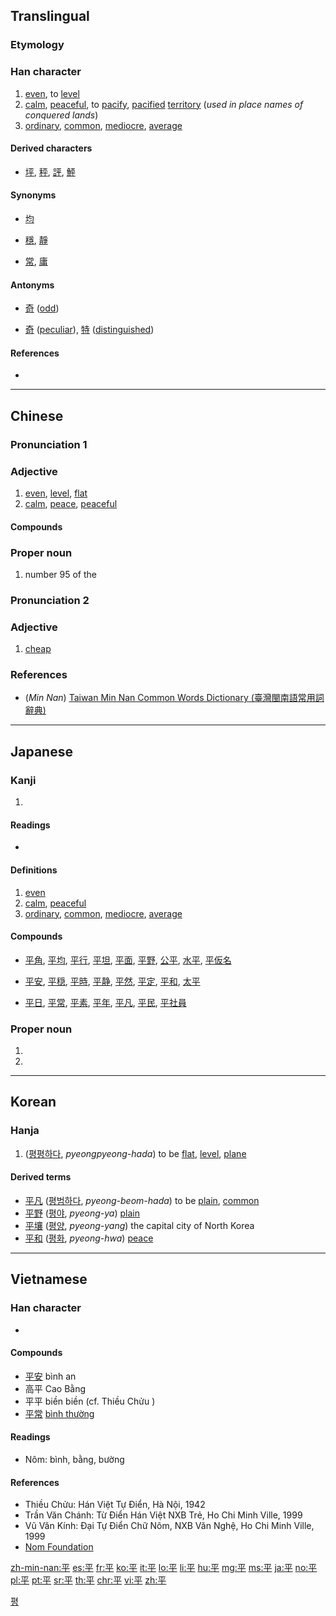 {{also|乎}}
==Translingual==
{{stroke order|strokes=5}}

===Etymology===
{{Han etyl}}

===Han character===
{{Han char|rn=51|rad=干|as=02|sn=5|four=10409|canj=MFJ|ids=⿻干丷}}

# [[even]], to [[level]]
# [[calm]], [[peaceful]], to [[pacify]], [[pacified]] [[territory]] (''used in place names of conquered lands'')
# [[ordinary]], [[common]], [[mediocre]], [[average]]

====Derived characters====
* [[坪]], [[秤]], [[評]], [[鮃]]

====Synonyms====
* {{sense|even}} [[均]]
* {{sense|calm}} [[穩]], [[靜]]
* {{sense|ordinary}} [[常]], [[庸]]

====Antonyms====
* {{sense|even}} [[奇]] ([[odd]])
* {{sense|ordinary}} [[奇]] ([[peculiar]]), [[特]] ([[distinguished]])

====References====
* {{Han ref|kx=0339.030|dkj=09167|dj=0646.030|hdz=10407.010|uh=5E73|ud=24179|bh=A5AD|bd=42413}}

----

==Chinese==
{{zh-forms}}

===Pronunciation 1===
{{zh-pron
|m=píng,bīng
|c=ping4
|h=
|mn=pêⁿ/pîⁿ/piâⁿ/pêng |mna=Taiwanese-The_Consonant_p.ogg
|mn_note=pêⁿ, pîⁿ, piâⁿ - vernacular, pêng - literary
|w=
|mc=y
|oc=y
|cat=a,pn
}}

===Adjective===
{{zh-adj}}

# [[even]], [[level]], [[flat]]
# [[calm]], [[peace]], [[peaceful]]

====Compounds====
{{der3
|{{l|cmn|平安}}
|{{l|cmn|平白}}
|{{l|cmn|平板}}
|{{l|cmn|平板车}}
|{{l|cmn|平版}}
|{{l|cmn|平辈}}
|{{l|cmn|平步青云}}
|{{l|cmn|平槽}}
|{{l|cmn|平常}}
|{{l|cmn|平川}}
|{{l|cmn|平旦}}
|{{l|cmn|平淡}}
|{{l|cmn|平等}}
|{{l|cmn|平底鞋}}
|{{l|cmn|平地}}
|{{l|cmn|平地风波}}
|{{l|cmn|平地楼台}}
|{{l|cmn|平地木}}
|{{l|cmn|平地一声雷}}
|{{l|cmn|平定}}
|{{l|cmn|平动}}
|{{l|cmn|平凡}}
|{{l|cmn|平反}}
|{{l|cmn|平泛}}
|{{l|cmn|平方}}
|{{l|cmn|平方根}}
|{{l|cmn|平方公里}}
|{{l|cmn|平房}}
|{{l|cmn|平分}}
|{{l|cmn|平分秋色}}
|{{l|cmn|平伏}}
|{{l|cmn|平服}}
|{{l|cmn|平复}}
|{{l|cmn|平跟}}, {{l|cmn|平跟儿}}
|{{l|cmn|平光}}
|{{l|cmn|平和}}
|{{l|cmn|平衡}}
|{{l|cmn|平衡木}}
|{{l|cmn|平滑}}
|{{l|cmn|平滑肌}}
|{{l|cmn|平话}}
|{{l|cmn|平缓}}
|{{l|cmn|平价}}
|{{l|cmn|平角}}
|{{l|cmn|平静}}
|{{l|cmn|平局}}
|{{l|cmn|平均}}
|{{l|cmn|平均利润}}
|{{l|cmn|平均数}}
|{{l|cmn|平均主义}}
|{{l|cmn|平空}}
|{{l|cmn|平旷}}
|{{l|cmn|平阔}}
|{{l|cmn|平列}}
|{{l|cmn|平流}}
|{{l|cmn|平流层}}
|{{l|cmn|平乱}}
|{{l|cmn|平落}}
|{{l|cmn|平米}}
|{{l|cmn|平面}}
|{{l|cmn|平面几何}}
|{{l|cmn|平面交叉}}
|{{l|cmn|平面镜}}
|{{l|cmn|平面图}}
|{{l|cmn|平民}}
|{{l|cmn|平年}}
|{{l|cmn|平叛}}
|{{l|cmn|平平}}
|{{l|cmn|平平当当}}
|{{l|cmn|平铺直叙}}
|{{l|cmn|平起平坐}}
|{{l|cmn|平权}}
|{{l|cmn|平日}}
|{{l|cmn|平绒}}
|{{l|cmn|平射}}
|{{l|cmn|平射炮}}
|{{l|cmn|平伸}}
|{{l|cmn|平生}}
|{{l|cmn|平声}}
|{{l|cmn|平时}}
|{{l|cmn|平实}}
|{{l|cmn|平世}}
|{{l|cmn|平视}}
|{{l|cmn|平手}}, {{l|cmn|平手儿}}
|{{l|cmn|平顺}}
|{{l|cmn|平素}}
|{{l|cmn|平台}}
|{{l|cmn|平摊}}
|{{l|cmn|平坦}}
|{{l|cmn|平添}}
|{{l|cmn|平头}}
|{{l|cmn|平头百姓}}
|{{l|cmn|平头正脸}}, {{l|cmn|平头正脸儿}}
|{{l|cmn|平妥}}
|{{l|cmn|平纹}}
|{{l|cmn|平稳}}
|{{l|cmn|平屋}}
|{{l|cmn|平昔}}
|{{l|cmn|平息}}
|{{l|cmn|平晓}}
|{{l|cmn|平心而论}}
|{{l|cmn|平心静气}}
|{{l|cmn|平信}}
|{{l|cmn|平行}}
|{{l|cmn|平行四边形}}
|{{l|cmn|平行线}}
|{{l|cmn|平行作业}}
|{{l|cmn|平阳}}
|{{l|cmn|平野}}
|{{l|cmn|平移}}
|{{l|cmn|平议}}
|{{l|cmn|平抑}}
|{{l|cmn|平易}}
|{{l|cmn|平易近人}}
|{{l|cmn|平庸}}
|{{l|cmn|平邮}}
|{{l|cmn|平鱼}}
|{{l|cmn|平原}}
|{{l|cmn|平月}}
|{{l|cmn|平匀}}
|{{l|cmn|平允}}
|{{l|cmn|平仄}}
|{{l|cmn|平展}}
|{{l|cmn|平展展}}
|{{l|cmn|平整}}
|{{l|cmn|平正}}
|{{l|cmn|平治}}
|{{l|cmn|平装}}
|{{l|cmn|平足}}
|{{l|cmn|平假名}}
|{{l|cmn|平埔}}
}}

===Proper noun===
{{zh-proper noun}}

# {{surname|lang=zh|dot=,}} number 95 of the ''{{w|Baijiaxing}}''

===Pronunciation 2===
{{zh-pron
|c=peng4
|cat=a
}}

===Adjective===
{{zh-adj}}

# {{lb|zh|Cantonese}} [[cheap]]

===References===
* (''Min Nan'') [http://twblg.dict.edu.tw/holodict_new/result_detail.jsp?n_no=1655&curpage=1&sample=%E5%B9%B3&radiobutton=1&querytarget=1&limit=20&pagenum=4&rowcount=61 Taiwan Min Nan Common Words Dictionary (臺灣閩南語常用詞辭典)]

----

==Japanese==

===Kanji===
{{ja-kanji|grade=3|rs=干02}}

# {{defn|lang=ja|sort=干02}}

====Readings====
* {{ja-readings|goon=[[びょう]] (byō)|kanon=[[へい]] (hei)|kanyoon=[[ひょう]] (hyō)|on=[[べん]] (ben)|kun=[[たいら]] (taira), [[ひら]] (hira), [[ひらたい]] (hiratai)}}

====Definitions====
# [[even]]
# [[calm]], [[peaceful]]
# [[ordinary]], [[common]], [[mediocre]], [[average]]

====Compounds====
* {{sense|even}} [[平角]], [[平均]], [[平行]], [[平坦]], [[平面]], [[平野]], [[公平]], [[水平]], [[平仮名]]
* {{sense|calm}} [[平安]], [[平穏]], [[平時]], [[平静]], [[平然]], [[平定]], [[平和]], [[太平]]
* {{sense|ordinary}} [[平日]], [[平常]], [[平素]], [[平年]], [[平凡]], [[平民]], [[平社員]]

===Proper noun===
{{ja-pos|たいら|proper|hhira=たひら}}

# {{surname|lang=ja|sort=たいら}}
# {{given name|male|lang=ja|sort=たいら}}

----

==Korean==

===Hanja===
{{ko-hanja|hangeul=[[평]], [[편]]|rv=pyeong, pyeon|mr=p'yŏng, p'yŏn}}

# ([[평평하다]], ''pyeongpyeong-hada'') to be [[flat]], [[level]], [[plane]]

====Derived terms====
* [[平凡]] ([[평범하다]], ''pyeong-beom-hada'') to be [[plain]], [[common]]
* [[平野]] ([[평야]], ''pyeong-ya'') [[plain]]
* [[平壤]] ([[평양]], ''pyeong-yang'') the capital city of North Korea
* [[平和]] ([[평화]], ''pyeong-hwa'') [[peace]]

[[Category:Hanja readings|평]]

----

==Vietnamese==

===Han character===
{{vi-hantu|[[bình]], [[bằng]], [[bường]], [[biền]]|rs=干02}}

* {{defn|lang=vi|sort=干02}}

====Compounds====
* [[平安]] bình an
* 高平 Cao Bằng
* 平平 biền biền (cf. Thiều Chửu )
* [[平常]] [[bình thường]]

====Readings====
* Nôm: bình, bằng, bường

====References====
* Thiều Chửu: Hán Việt Tự Điển, Hà Nội, 1942
* Trần Văn Chánh: Từ Điển Hán Việt NXB Trẻ, Ho Chi Minh Ville, 1999
* Vũ Văn Kính: Đại Tự Điển Chữ Nôm, NXB Văn Nghệ, Ho Chi Minh Ville, 1999
* [http://nomfoundation.org/common/nom_details.php?codepoint=5e73 Nom Foundation]

[[zh-min-nan:平]]
[[es:平]]
[[fr:平]]
[[ko:平]]
[[it:平]]
[[lo:平]]
[[li:平]]
[[hu:平]]
[[mg:平]]
[[ms:平]]
[[ja:平]]
[[no:平]]
[[pl:平]]
[[pt:平]]
[[sr:平]]
[[th:平]]
[[chr:平]]
[[vi:平]]
[[zh:平]]